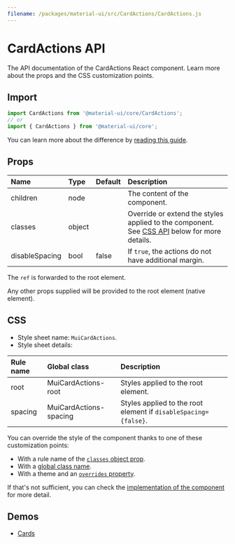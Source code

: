 ```yaml
---
filename: /packages/material-ui/src/CardActions/CardActions.js
---
```



<!--- This documentation is automatically generated, do not try to edit it. -->

# CardActions API

<p className="description">The API documentation of the CardActions React component. Learn more about the props and the CSS customization points.</p>

## Import

```js
import CardActions from '@material-ui/core/CardActions';
// or
import { CardActions } from '@material-ui/core';
```

You can learn more about the difference by [reading this guide](/guides/minimizing-bundle-size/).



## Props

| Name | Type | Default | Description |
|:-----|:-----|:--------|:------------|
| <span className="prop-name">children</span> | <span className="prop-type">node</span> |  | The content of the component. |
| <span className="prop-name">classes</span> | <span className="prop-type">object</span> |  | Override or extend the styles applied to the component. See [CSS API](#css) below for more details. |
| <span className="prop-name">disableSpacing</span> | <span className="prop-type">bool</span> | <span className="prop-default">false</span> | If `true`, the actions do not have additional margin. |

The `ref` is forwarded to the root element.

Any other props supplied will be provided to the root element (native element).

## CSS

- Style sheet name: `MuiCardActions`.
- Style sheet details:

| Rule name | Global class | Description |
|:-----|:-------------|:------------|
| <span className="prop-name">root</span> | <span className="prop-name">MuiCardActions-root</span> | Styles applied to the root element.
| <span className="prop-name">spacing</span> | <span className="prop-name">MuiCardActions-spacing</span> | Styles applied to the root element if `disableSpacing={false}`.

You can override the style of the component thanks to one of these customization points:

- With a rule name of the [`classes` object prop](/customization/components/#overriding-styles-with-classes).
- With a [global class name](/customization/components/#overriding-styles-with-global-class-names).
- With a theme and an [`overrides` property](/customization/globals/#css).

If that's not sufficient, you can check the [implementation of the component](https://github.com/mui-org/material-ui/blob/master/packages/material-ui/src/CardActions/CardActions.js) for more detail.

## Demos

- [Cards](/components/cards/)

